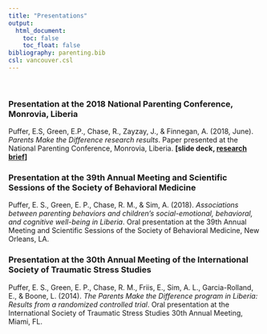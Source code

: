 ```yaml
---
title: "Presentations"
output:
  html_document:
    toc: false
    toc_float: false
bibliography: parenting.bib
csl: vancouver.csl
---
```

<br>

### Presentation at the 2018 National Parenting Conference, Monrovia, Liberia
Puffer, E.S, Green, E.P., Chase, R., Zayzay, J., & Finnegan, A. (2018, June). *Parents Make the Difference research results*. Paper presented at the National Parenting Conference, Monrovia, Liberia. **[slide deck, [research brief](https://github.com/ericpgreen/pmd/raw/master/data%20and%20replication%20files/resources/PMD%20Conference%20June%202018%20Research%20Brief.pdf)]**

### Presentation at the 39th Annual Meeting and Scientific Sessions of the Society of Behavioral Medicine

Puffer, E. S., Green, E. P., Chase, R. M., & Sim, A. (2018). *Associations between parenting behaviors and children’s social-emotional, behavioral, and cognitive well-being in Liberia*. Oral presentation at the 39th Annual Meeting and Scientific Sessions of the Society of Behavioral Medicine, New Orleans, LA.

### Presentation at the 30th Annual Meeting of the International Society of Traumatic Stress Studies

Puffer, E. S., Green, E. P., Chase, R. M., Friis, E., Sim, A. L., Garcia-Rolland, E., & Boone, L. (2014). *The Parents Make the Difference program in Liberia: Results from a randomized controlled trial*. Oral presentation at the International Society of Traumatic Stress Studies 30th Annual Meeting, Miami, FL.


